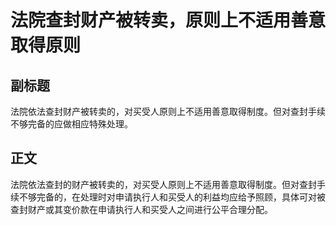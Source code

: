 # 法院查封财产被转卖，原则上不适用善意取得原则
## 副标题
法院依法查封财产被转卖的，对买受人原则上不适用善意取得制度。但对查封手续不够完备的应做相应特殊处理。
## 正文
法院依法查封的财产被转卖的，对买受人原则上不适用善意取得制度。但对查封手续不够完备的，在处理时对申请执行人和买受人的利益均应给予照顾，具体可对被查封财产或其变价款在申请执行人和买受人之间进行公平合理分配。